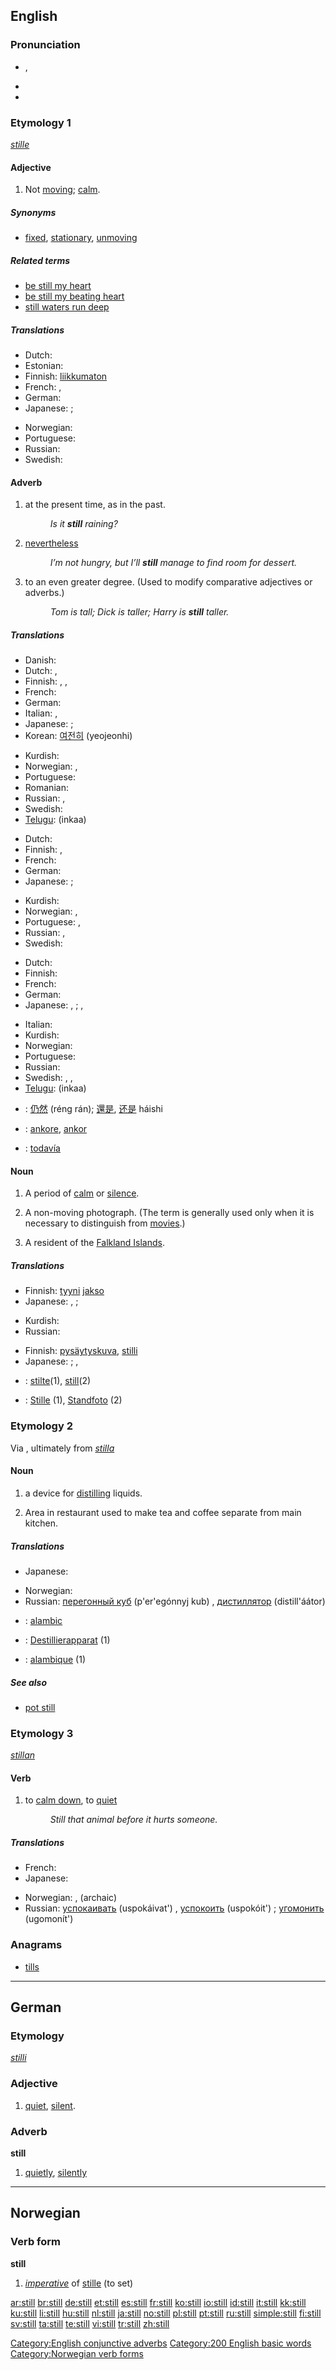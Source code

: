 {{wikipedia|Still (disambiguation)}}
{{also|stíll|stille|stilli|Stille}}
==English==

{{rank|thought|found|people|141|still|just|while|again}}

===Pronunciation===
* {{IPA|/stɪl/}}, {{SAMPA|/stIl/}}
* {{audio|en-us-still.ogg|Audio (US)}}
* {{rhymes|ɪl}}

===Etymology 1===
{{etyl|ang}} ''[[stille]]''

====Adjective====
{{en-adj|er|more}}

# Not [[moving]]; [[calm]].

=====Synonyms=====
* [[fixed]], [[stationary]], [[unmoving]]

=====Related terms=====
* [[be still my heart]]
* [[be still my beating heart]]
* [[still waters run deep]]

=====Translations=====
{{trans-top|not moving}}
* Dutch: {{t+|nl|stil}}
* Estonian: {{t|et|paigal}}
* Finnish: [[liikkumaton]]
* French: {{t+|fr|calme}}, {{t+|fr|immobile}}
* German: {{t+|de|still}}
* Japanese: {{qualifier|general}} {{t|ja|止まっている|tr=tomatte-iru|sc=Jpan}}; {{qualifier|formal}} {{t|ja|静止した|tr=sēshi shita|sc=Jpan}}
{{trans-mid}}
* Norwegian: {{t+|no|stille}}
* Portuguese: {{t+|pt|imóvel|m}}
* Russian: {{t+|ru|неподвижный|tr=nepodvížnyj|sc=Cyrl}}
* Swedish: {{t+|sv|stilla}}
{{trans-bottom}}

====Adverb====
{{en-adv|-}}

# at the present time, as in the past.
#: ''Is it '''still''' raining?''
# [[nevertheless]]
#: ''I’m not hungry, but I’ll '''still''' manage to find room for dessert.''
# to an even greater degree.  (Used to modify comparative adjectives or adverbs.)
#: ''Tom is tall; Dick is taller; Harry is '''still''' taller.''

=====Translations=====
{{trans-top|at present, as in the past}}
* Danish: {{t+|da|stadig}}
* Dutch: {{t+|nl|nog}}, {{t+|nl|nog steeds}}
* Finnish: {{t+|fi|vielä}}, {{t+|fi|edelleen}}, {{t+|fi|yhä}}
* French: {{t+|fr|encore}}
* German: {{t+|de|noch}}
* Italian: {{t+|it|ancora}}, {{t+|it|tuttora}}
* Japanese: {{qualifier|informal}} {{t-|ja|まだ|tr=mada|sc=Jpan}}; {{qualifier|formal}} {{t|ja|依然として|tr=izen-to-shite|sc=Jpan}}
* Korean: [[여전히]] (yeojeonhi)
{{trans-mid}}
* Kurdish: {{t+|ku|هێشتا|sc=KUchar}}
* Norwegian: {{t+|no|ennå}}, {{t+|no|fremdeles}}
* Portuguese: {{t+|pt|ainda}}
* Romanian: {{t-|ro|încă}}
* Russian: {{t+|ru|ещё|tr=ješčó|sc=Cyrl}}, {{t|ru|всё ещё|tr=vsjo ješčó|sc=Cyrl}}
* Swedish: {{t+|sv|fortfarande}}
* [[Telugu]]: {{t|te|ఇంకా|sc=Telu}} (inkaa)
{{trans-bottom}}

{{trans-top|nevertheless}}
* Dutch: {{t+|nl|toch}}
* Finnish: {{t+|fi|silti}}, {{t+|fi|vielä}}
* French: {{t+|fr|néanmoins}}
* German: {{t+|de|doch}}
* Japanese: {{qualifier|informal}} {{t-|ja|まだ|tr=mada|sc=Jpan}}; {{qualifier|general}} {{t-|ja|それでも|tr=soré démo|sc=Jpan}}
{{trans-mid}}
* Kurdish: {{t+|ku|به‌ڵام|sc=KUchar}}
* Norwegian: {{t+|no|likevel}}, {{t-|no|enda}}
* Portuguese: {{t+|pt|mesmo assim}}, {{t+|pt|ainda assim}}
* Russian: {{t+|ru|всё-таки|tr=vsjó-taki|sc=Cyrl}}, {{t+|ru|тем не менее|tr=tem ne méneje|sc=Cyrl}}
* Swedish: {{t-|sv|ändå}}
{{trans-bottom}}

{{trans-top|to an even greater degree}}
* Dutch: {{t+|nl|nog}}
* Finnish: {{t+|fi|vielä}}
* French: {{t+|fr|encore}}
* German: {{t+|de|noch}}
* Japanese: {{qualifier|informal}} {{t-|ja|まだ|tr=mada|sc=Jpan}}, {{t-|ja|もっと|tr=motto|sc=Jpan}}; {{qualifier|general}} {{t|ja|更に|tr=sarani|sc=Jpan}}, {{t-|ja|より|tr=yori|sc=Jpan}}
{{trans-mid}}
* Italian: {{t+|it|ancora più}}
* Kurdish: {{KUchar|[[هێشتا]]}}
* Norwegian: {{t-|no|enda}}
* Portuguese: {{t+|pt|ainda}}
* Russian: {{t+|ru|ещё|tr=ješčó|sc=Cyrl}}
* Swedish: {{t+|sv|än}}, {{t+|sv|ännu}}, {{t-|sv|ändå}}
* [[Telugu]]: {{t|te|ఇంకా|sc=Telu}} (inkaa)
{{trans-bottom}}

{{checktrans-top}}
* {{ttbc|Chinese}}: [[仍然]] (réng rán); [[還是]], [[还是]] háishi
* {{ttbc|Ido}}: [[ankore]], [[ankor]]
{{trans-mid}}
* {{ttbc|Spanish}}: [[todavía]]
{{trans-bottom}}

====Noun====
{{en-noun}}

# A period of [[calm]] or [[silence]].
# {{photography}} A non-moving photograph.  (The term is generally used only when it is necessary to distinguish from [[movie]]s.)
# {{slang}} A resident of the [[Falkland Islands]].

=====Translations=====
{{trans-top|a period of calm or silence}}
* Finnish: [[tyyni]] [[jakso]]
* Japanese: {{sense|sound}} {{t-|ja|静寂|tr=sējyaku|sc=Jpan}}, {{t|ja|静けさ|tr=shizukesa|sc=Jpan}}; {{sense|wind|sea}} {{t+|ja|凪|tr=nagi|sc=Jpan}}
{{trans-mid}}
* Kurdish: {{KUchar|[[هێمنی]]}}
* Russian: {{t+|ru|штиль|m|tr=štil'|sc=Cyrl}}
{{trans-bottom}}

{{trans-top|photography: a non-moving photograph}}
* Finnish: [[pysäytyskuva]], [[stilli]]
* Japanese: {{sense|photography}} {{t|ja|スチール|tr=suchīru|sc=Jpan}}; {{sense|electronics}} {{t|ja|スチル|tr=suchiru|sc=Jpan}}, {{t-|ja|静止画|tr=sēshi-ga|sc=Jpan}}
{{trans-mid}}
{{trans-bottom}}

{{trans-top|slang: a resident of the Falkland Islands}}
{{trans-mid}}
{{trans-bottom}}

{{checktrans-top}}
* {{ttbc|Dutch}}: [[stilte]](1), [[still]](2)
* {{ttbc|German}}: [[Stille]] {{f}} (1), [[Standfoto]] {{n}} (2)
{{trans-bottom}}

===Etymology 2===
Via {{etyl|enm}}, ultimately from {{etyl|la}} ''[[stilla]]''

====Noun====
{{en-noun}}
{{wikipedia}}

# a device for [[distill]]ing liquids.
# {{context|catering, stills}} Area in restaurant used to make tea and coffee separate from main kitchen.

=====Translations=====
{{trans-top|a device for distilling liquids}}
* Japanese: {{t|ja|蒸留器|tr=jōryū-ki|sc=Jpan}}
{{trans-mid}}
* Norwegian: {{t|no|destillasjonsapparat|n}}
* Russian: [[перегонный куб]] (p'er'egónnyj kub) {{m}}, [[дистиллятор]] (distill'áátor) {{m}}
{{trans-bottom}}

{{trans-top|Catering, stills: Area in restaurant used to make tea and coffee separate from main kitchen}}
{{trans-mid}}
{{trans-bottom}}

{{checktrans}}
{{top}}
* {{ttbc|French}}: [[alambic]]
* {{ttbc|German}}: [[Destillierapparat]] {{m}} (1)
* {{ttbc|Spanish}}: [[alambique]] (1)
{{bottom}}

=====See also=====
* [[pot still]]

===Etymology 3===
{{etyl|ang}} ''[[stillan]]''

====Verb====
{{en-verb}}

# to [[calm down]], to [[quiet]]
#: ''Still that animal before it hurts someone.''

=====Translations=====
{{trans-top|to calm down}}
* French: {{t+|fr|calmer}}
* Japanese: {{t|ja|静まる|tr=shizumaru|sc=Jpan}}
{{trans-mid}}
* Norwegian: {{t|no|roe}}, {{t|no|stille}} (archaic)
* Russian: [[успокаивать]] (uspokáivat') {{impf}}, [[успокоить]] (uspokóit') {{pf}}; [[угомонить]] (ugomonít') {{pf}}
{{trans-bottom}}

===Anagrams===
* [[tills]]

[[Category:English conjunctive adverbs]]

----

==German==

===Etymology===
{{etyl|goh}} ''[[stilli]]''

===Adjective===
{{de-adj|stiller|stillsten}}

# [[quiet]], [[silent]].

===Adverb===
'''still'''

# [[quietly]], [[silently]]

----

==Norwegian==

===Verb form===
'''still'''

# ''[[imperative]]'' of [[stille#Norwegian|stille]] (to set)

[[Category:200 English basic words]]
[[Category:Norwegian verb forms]]

[[ar:still]]
[[br:still]]
[[de:still]]
[[et:still]]
[[es:still]]
[[fr:still]]
[[ko:still]]
[[io:still]]
[[id:still]]
[[it:still]]
[[kk:still]]
[[ku:still]]
[[li:still]]
[[hu:still]]
[[nl:still]]
[[ja:still]]
[[no:still]]
[[pl:still]]
[[pt:still]]
[[ru:still]]
[[simple:still]]
[[fi:still]]
[[sv:still]]
[[ta:still]]
[[te:still]]
[[vi:still]]
[[tr:still]]
[[zh:still]]
